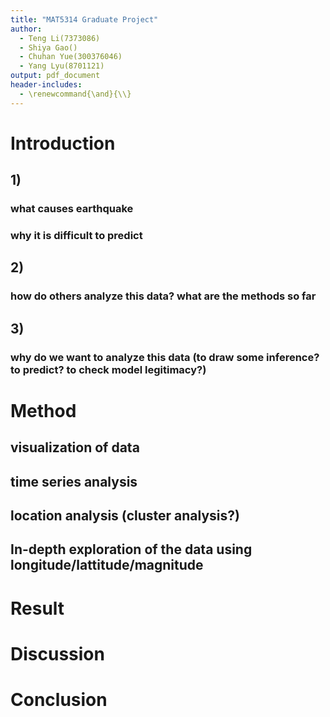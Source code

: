 ```yaml
---
title: "MAT5314 Graduate Project"
author: 
  - Teng Li(7373086)
  - Shiya Gao() 
  - Chuhan Yue(300376046)
  - Yang Lyu(8701121)
output: pdf_document
header-includes: 
  - \renewcommand{\and}{\\}
---
```


# Introduction

## 1)
### what causes earthquake

### why it is difficult to predict

## 2)
### how do others analyze this data? what are the methods so far

## 3)
### why do we want to analyze this data (to draw some inference? to predict? to check model legitimacy?)

# Method

## visualization of data

## time series analysis

## location analysis (cluster analysis?)

## In-depth exploration of the data using longitude/lattitude/magnitude

# Result

# Discussion

# Conclusion
